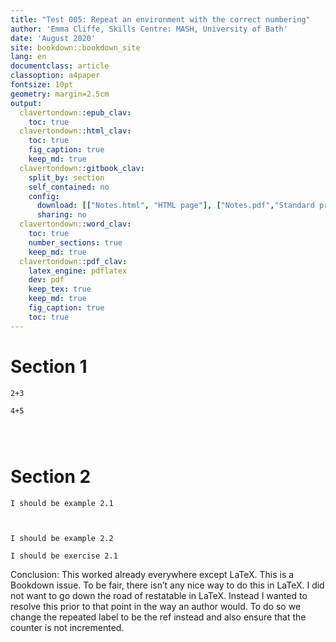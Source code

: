 ```yaml
---
title: "Test 005: Repeat an environment with the correct numbering"
author: 'Emma Cliffe, Skills Centre: MASH, University of Bath'
date: 'August 2020'
site: bookdown::bookdown_site
lang: en
documentclass: article
classoption: a4paper
fontsize: 10pt
geometry: margin=2.5cm
output:
  clavertondown::epub_clav:
    toc: true
  clavertondown::html_clav:
    toc: true
    fig_caption: true
    keep_md: true
  clavertondown::gitbook_clav:
    split_by: section
    self_contained: no
    config:
      download: [["Notes.html", "HTML page"], ["Notes.pdf","Standard print PDF"], ["NotesClear.pdf","Clear print PDF"], ["NotesLarge.pdf","Large print PDF"], ["Notes.docx","Accessible Word document"], ["Notes.epub","Accessible EPub book" ]]
      sharing: no
  clavertondown::word_clav:
    toc: true
    number_sections: true
    keep_md: true
  clavertondown::pdf_clav:
    latex_engine: pdflatex
    dev: pdf
    keep_tex: true
    keep_md: true
    fig_caption: true
    toc: true
---
```


# Section 1

```example
2+3
```

```newtheorem
4+5
```

```example
```

```newtheorem
```

```example
```

# Section 2

```example
I should be example 2.1
```

```example
```

```newtheorem
```

```example
I should be example 2.2
```


```newtheorem
I should be exercise 2.1
```

Conclusion: This worked already everywhere except LaTeX. This is a Bookdown issue. To be fair, there isn't any nice way to do this in LaTeX. I did not want to go down the road of restatable in LaTeX. Instead I wanted to resolve this prior to that point in the way an author would. To do so we change the repeated label to be the ref instead and also ensure that the counter is not incremented. 
